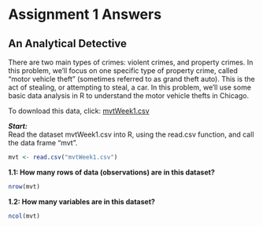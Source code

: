 # Assignment 1 Answers {.unnumbered}

## An Analytical Detective

There are two main types of crimes: violent crimes, and property crimes. In this problem, we'll focus on one specific type of property crime, called "motor vehicle theft" (sometimes referred to as grand theft auto). This is the act of stealing, or attempting to steal, a car. In this problem, we'll use some basic data analysis in R to understand the motor vehicle thefts in Chicago.

To download this data, click: [mvtWeek1.csv](https://courses.edx.org/assets/courseware/v1/96f9b8f751467da3a4b8a5be33e32905/asset-v1:MITx+15.071x+2T2020+type@asset+block/mvtWeek1.csv)

***Start:***\
Read the dataset mvtWeek1.csv into R, using the read.csv function, and call the data frame "mvt".

```r
mvt <- read.csv("mvtWeek1.csv")
```

**1.1: How many rows of data (observations) are in this dataset?**
```r
nrow(mvt)
```
**1.2: How many variables are in this dataset?**
```r
ncol(mvt)
```

